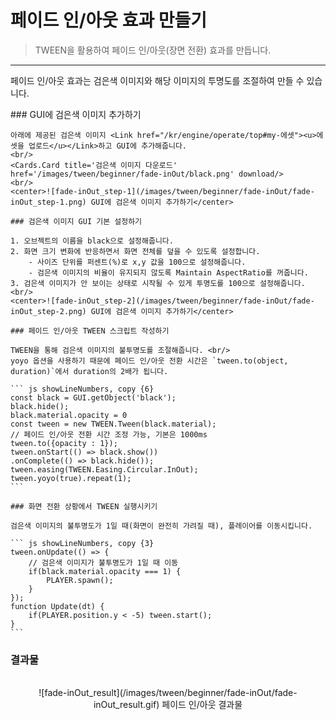 
# 페이드 인/아웃 효과 만들기

> TWEEN을 활용하여 페이드 인/아웃(장면 전환) 효과를 만듭니다.

---

페이드 인/아웃 효과는 검은색 이미지와 해당 이미지의 투명도를 조절하여 만들 수 있습니다.

<Steps>
    ### GUI에 검은색 이미지 추가하기

    아래에 제공된 검은색 이미지 <Link href="/kr/engine/operate/top#my-에셋"><u>에셋을 업로드</u></Link>하고 GUI에 추가해줍니다.
    <br/>
    <Cards.Card title='검은색 이미지 다운로드' href='/images/tween/beginner/fade-inOut/black.png' download/>
    <br/>
    <center>![fade-inOut_step-1](/images/tween/beginner/fade-inOut/fade-inOut_step-1.png) GUI에 검은색 이미지 추가하기</center>

    ### 검은색 이미지 GUI 기본 설정하기

    1. 오브젝트의 이름을 black으로 설정해줍니다.
    2. 화면 크기 변화에 반응하면서 화면 전체를 덮을 수 있도록 설정합니다.
        - 사이즈 단위를 퍼센트(%)로 x,y 값을 100으로 설정해줍니다.
        - 검은색 이미지의 비율이 유지되지 않도록 Maintain AspectRatio를 꺼줍니다.
    3. 검은색 이미지가 안 보이는 상태로 시작될 수 있게 투명도를 100으로 설정해줍니다.
    <br/>
    <center>![fade-inOut_step-2](/images/tween/beginner/fade-inOut/fade-inOut_step-2.png) GUI에 검은색 이미지 추가하기</center>

    ### 페이드 인/아웃 TWEEN 스크립트 작성하기

    TWEEN을 통해 검은색 이미지의 불투명도를 조절해줍니다. <br/>
    yoyo 옵션을 사용하기 때문에 페이드 인/아웃 전환 시간은 `tween.to(object, duration)`에서 duration의 2배가 됩니다.

    ``` js showLineNumbers, copy {6}
    const black = GUI.getObject('black');
    black.hide();
    black.material.opacity = 0
    const tween = new TWEEN.Tween(black.material);
    // 페이드 인/아웃 전환 시간 조정 가능, 기본은 1000ms
    tween.to({opacity : 1});
    tween.onStart(() => black.show())
    .onComplete(() => black.hide());
    tween.easing(TWEEN.Easing.Circular.InOut);
    tween.yoyo(true).repeat(1);
    ```

    ### 화면 전환 상황에서 TWEEN 실행시키기

    검은색 이미지의 불투명도가 1일 때(화면이 완전히 가려질 때), 플레이어를 이동시킵니다.

    ``` js showLineNumbers, copy {3}
    tween.onUpdate(() => {
        // 검은색 이미지가 불투명도가 1일 때 이동
        if(black.material.opacity === 1) {
            PLAYER.spawn();
        }
    });
    function Update(dt) {
        if(PLAYER.position.y < -5) tween.start();
    }
    ```
</Steps>

### 결과물
<br/>
<center>![fade-inOut_result](/images/tween/beginner/fade-inOut/fade-inOut_result.gif) 페이드 인/아웃 결과물</center>